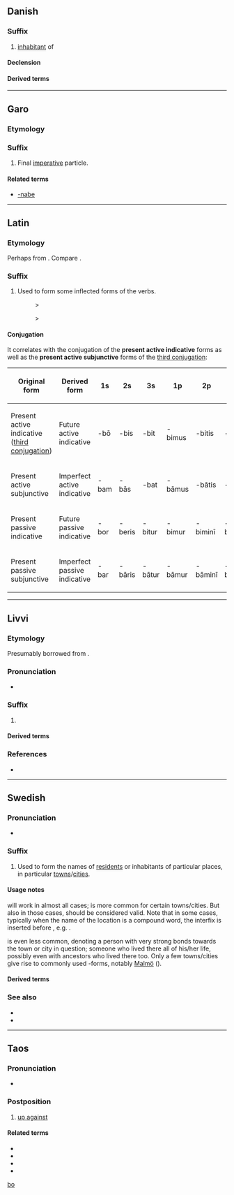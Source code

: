 {{also|Appendix:Variations of "bo"}}
==Danish==

===Suffix===
{{da-suffix}}

# [[inhabitant]] of

====Declension====
{{da-decl|en|er}}

====Derived terms====
{{suffixsee|da}}

----

==Garo==

===Etymology===
{{rfe|grt}}

===Suffix===
{{head|grt|suffix}}

# Final [[imperative]] particle.

====Related terms====
* [[-nabe]]

----

==Latin==

===Etymology===
Perhaps from {{der|la|ine-pro|*bʰuH-||to grow, become, come into being, appear}}. Compare {{m|la|fīō||I become}}.

===Suffix===
{{head|la|suffix|head=-bō|cat2=inflectional suffixes}}

# Used to form some inflected forms of the verbs.
#: {{m|la|amō||I love}} > {{m|la|amābō||I will love}}
#: {{m|la|amō||I love}} > {{m|la|amābam||I was loving}}

====Conjugation====
It correlates with the conjugation of the '''present active indicative''' forms as well as the '''present active subjunctive''' forms of the [[Appendix:Latin third conjugation|third conjugation]]:
{| class=wikitable
! Original form !! Derived form
! 1s !! 2s !! 3s !! 1p !! 2p !! 3p
|-
| Present active indicative ([[Appendix:Latin third conjugation|third conjugation]])
| Future active indicative
| -bō || -bis || -bit || -bimus || -bitis || -bunt
|-
| Present active subjunctive
| Imperfect active indicative
| -bam || -bās || -bat || -bāmus || -bātis || -bant
|-
| Present passive indicative
| Future passive indicative
| -bor || -beris || -bitur || -bimur || -biminī || -buntur
|-
| Present passive subjunctive
| Imperfect passive indicative
| -bar || -bāris || -bātur || -bāmur || -bāminī || -bantur
|}

----

==Livvi==

===Etymology===
Presumably borrowed from {{bor|olo|ru|ибо}}.

===Pronunciation===
* {{IPA|olo|/bo/}}

===Suffix===
{{head|olo|suffix}}

# {{n-g|Emphasises the suffixed word.}}
#: {{suffixusex|olo|kui|t1=how?|kuibo|t2=how (indeed)?}}
#: {{suffixusex|olo|mi|t1=what?|mibo|t2=what (then)?}}

====Derived terms====
{{suffixsee|olo}}

===References===
* {{R:olo:Boiko:2019|page=26}}

----

==Swedish==

===Pronunciation===
* {{IPA|sv|/ˌbuː/|qual2=uncommon, sometimes proscribed|/bʊ/}}

===Suffix===
{{head|sv|suffix|g=c}}

# Used to form the names of [[resident]]s or inhabitants of particular places, in particular [[towns]]/[[cities]].
#: {{suffixusex|sv|London|t1=London|-bo|[[Londonbo]]|t3=[[Londoner]]}}

====Usage notes====
{{m|sv||-bo}} will work in almost all cases; {{m|sv|-are}} is more common for certain towns/cities. But also in those cases, {{m|sv||-bo}} should be considered valid. Note that in some cases, typically when the name of the location is a compound word, the interfix {{m|sv|-s-}} is inserted before {{m|sv||-bo}}, e.g. {{m|sv|Stockholmsbo}}.

{{m|sv|-it}} is even less common, denoting a person with very strong bonds towards the town or city in question; someone who lived there all of his/her life, possibly even with ancestors who lived there too. Only a few towns/cities give rise to commonly used {{m|sv||-it}}-forms, notably [[Malmö]] ({{m|sv|malmöit}}).

====Derived terms====
{{suffixsee|sv}}

===See also===
* {{l|sv|-are}}
* {{l|sv|-it}}

----

==Taos==

===Pronunciation===
* {{IPA|twf|/bɑ/}}

===Postposition===
{{head|twf|postposition}}

# [[up against]]

====Related terms====
* {{l|twf|kònk’ə́obo}}
* {{l|twf|tə̂obo}}
* {{l|twf|tə́ybobo}}
* {{l|twf|tùsíwbo}}

[[Category:Taos postpositions|bo]]